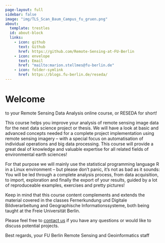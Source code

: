 ---
page-layout: full
sidebar: false
image: "img/TLS_Scan_Baum_Campus_fu_gruen.png"
about:
  template: trestles
  id: about-block
  links:
    - icon: github
      text: Github
      href: https://github.com/Remote-Sensing-at-FU-Berlin
    - icon: envelope
      text: Email
      href: "mailto:marion.stellmes@fu-berlin.de" 
    - icon: folder-symlink
      href: https://blogs.fu-berlin.de/reseda/ 
---

:::{#about-block}

# Welcome

to your Remote Sensing Data Analysis online course, or RESEDA for short!

This course helps you improve your analysis of remote sensing image data for the next data science project or thesis. We will have a look at basic and advanced concepts needed for a complete project implementation using remote sensing imagery – with a special focus on automatisation of individual operations and big data processing. This course will provide a great deal of knowledge and valuable expertise for all related fields of environmental earth sciences!

For that purpose we will mainly use the statistical programming language R in a Linux environment – but please don’t panic, it’s not as bad as it sounds: You will be led through a complete analysis process, from data acquisition, to import, exploration and finally the export of your results, guided by a lot of reproduceable examples, exercises and pretty pictures!

Keep in mind that this course content complements and extends the material covered in the classes Fernerkundung und Digitale Bildverarbeitung and Geographische Informationssysteme, both being taught at the Freie Universität Berlin.

Please feel free to [contact us](mailto:fabian.fassnacht[at]fu-berlin.de) if you have any questions or would like to discuss potential projects.
:::

:::{#hero-heading}

Best regards,
your FU Berlin Remote Sensing and Geoinformatics staff

:::



